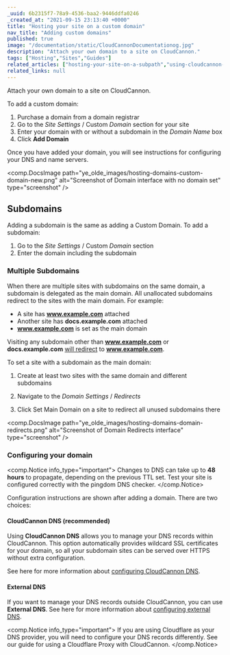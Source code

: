 ```yaml
---
_uuid: 6b2315f7-78a9-4536-baa2-9446ddfa0246
_created_at: "2021-09-15 23:13:40 +0000"
title: "Hosting your site on a custom domain"
nav_title: "Adding custom domains"
published: true
image: "/documentation/static/CloudCannonDocumentationog.jpg"
description: "Attach your own domain to a site on CloudCannon."
tags: ["Hosting","Sites","Guides"]
related_articles: ["hosting-your-site-on-a-subpath","using-cloudcannon-dns-to-configure-your-custom-domain","using-external-dns-to-configure-your-custom-domain"]
related_links: null
---
```


Attach your own domain to a site on CloudCannon.

To add a custom domain:

1. Purchase a domain from a domain registrar
2. Go to the *Site Settings* / Custom *Domain* section for your site
3. Enter your domain with or without a subdomain in the *Domain Name* box
4. Click **Add Domain**

Once you have added your domain, you will see instructions for configuring your DNS and name servers.

<comp.DocsImage path="ye_olde_images/hosting-domains-custom-domain-new.png" alt="Screenshot of Domain interface with no domain set" type="screenshot" />

## Subdomains
Adding a subdomain is the same as adding a Custom Domain. To add a subdomain:

1. Go to the *Site Settings* / Custom *Domain* section
2. Enter the domain including the subdomain

### Multiple Subdomains
When there are multiple sites with subdomains on the same domain, a subdomain is delegated as the main domain. All unallocated subdomains redirect to the sites with the main domain. For example:

* A site has **www.example.com** attached
* Another site has **docs.example.com** attached
* **www.example.com** is set as the main domain

Visiting any subdomain other than **www.example.com** or **docs.example.com** [will redirect](/documentation/articles/https-support-for-your-sites-hosted-on-cloudcannon/#wildcard-redirect-and-wildcard-ssl) to **www.example.com**.

To set a site with a subdomain as the main domain:

1. Create at least two sites with the same domain and different subdomains
2. Navigate to the *Domain Settings* / *Redirects*

3. Click Set Main Domain on a site to redirect all unused subdomains there

<comp.DocsImage path="ye_olde_images/hosting-domains-domain-redirects.png" alt="Screenshot of Domain Redirects interface" type="screenshot" />

### Configuring your domain


<comp.Notice info_type="important">
  Changes to DNS can take up to **48 hours** to propagate, depending on the previous TTL set. Test your site is configured correctly with the pingdom DNS checker.
</comp.Notice>

Configuration instructions are shown after adding a domain. There are two choices:

#### CloudCannon DNS (recommended)
Using **CloudCannon DNS** allows you to manage your DNS records within CloudCannon. This option automatically provides wildcard SSL certificates for your domain, so all your subdomain sites can be served over HTTPS without extra configuration.

See here for more information about [configuring CloudCannon DNS](/documentation/articles/using-cloudcannon-dns-to-configure-your-custom-domain/).

#### External DNS
If you want to manage your DNS records outside CloudCannon, you can use **External DNS**. See here for more information about [configuring external DNS](/documentation/articles/using-external-dns-to-configure-your-custom-domain/).

<comp.Notice info_type="important">
  If you are using Cloudflare as your DNS provider, you will need to configure your DNS records differently. See our guide for using a Cloudflare Proxy with CloudCannon.
</comp.Notice>

